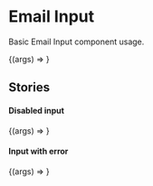 
<Meta title="Input/Email Input"
      component={EmailInput}
/>

# Email Input
Basic Email Input component usage.

<Canvas>
  <Story
    name="Email Input"
    args={{
      title: "Title example",
      placeholderText: "Email Input example",
      disabled: false
    }}
  >
    {(args) => <EmailInput {...args}/>}
  </Story>
</Canvas>

<ArgsTable story="Email Input"/>

## Stories


#### Disabled input
<Canvas>
  <Story
    name="Disabled Email Input"
    args={{
      title: "Disabled input example",
      placeholderText: "Disabled input example",
      disabled: true
    }}
  >
    {(args) => <EmailInput {...args}/>}
  </Story>
</Canvas>

#### Input with error

<Canvas>
  <Story
    name="Input with error"
    args={{
      title: "Error example",
      placeholderText: "Error input example",
      disabled: false,
      error: "I have error"
    }}
  >
    {(args) => <EmailInput {...args}/>}
  </Story>
</Canvas>

